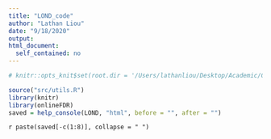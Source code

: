 ```yaml
---
title: "LOND_code"
author: "Lathan Liou"
date: "9/18/2020"
output: 
html_document:
  self_contained: no
---
```

```r
# knitr::opts_knit$set(root.dir = '/Users/lathanliou/Desktop/Academic/Cambridge/BSU-job/onlineFDRShiny')
```

```r
source("src/utils.R")
library(knitr)
library(onlineFDR)
saved = help_console(LOND, "html", before = "", after = "")
```
 
`r paste(saved[-c(1:8)], collapse = " ")`
